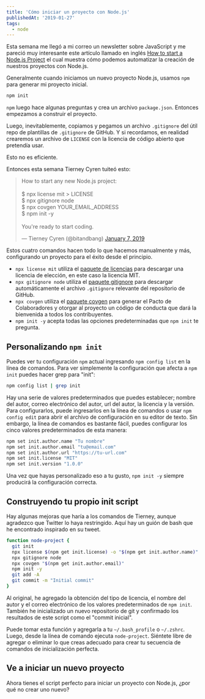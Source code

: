 ```yaml
---
title: 'Cómo iniciar un proyecto con Node.js'
publishedAt: '2019-01-27'
tags:
  - node
---
```


Esta semana me llegó a mi correo un newsletter sobre JavaScript y me pareció muy interesante este artículo llamado en inglés [How to start a Node.js Project](https://philna.sh/blog/2019/01/10/how-to-start-a-node-js-project/) el cual muestra cómo podemos automatizar la creación de nuestros proyectos con Node.js.

Generalmente cuando iniciamos un nuevo proyecto Node.js, usamos `npm` para generar mi proyecto inicial.

```bash
npm init
```

`npm` luego hace algunas preguntas y crea un archivo `package.json`. Entonces empezamos a construir el proyecto.

Luego, inevitablemente, copiamos y pegamos un archivo `.gitignore` del útil repo de plantillas de `.gitignore` de GitHub. Y si recordamos, en realidad crearemos un archivo de `LICENSE` con la licencia de código abierto que pretendía usar.

Esto no es eficiente.

Entonces esta semana Tierney Cyren tuiteó esto:

<blockquote class="twitter-tweet"><p lang="en" dir="ltr">How to start any new Node.js project:<br><br>$ npx license mit &gt; LICENSE<br>$ npx gitignore node<br>$ npx covgen YOUR_EMAIL_ADDRESS<br>$ npm init -y<br><br>You&#39;re ready to start coding.</p>&mdash; Tierney Cyren (@bitandbang) <a href="https://twitter.com/bitandbang/status/1082331715471925250?ref_src=twsrc%5Etfw">January 7, 2019</a></blockquote> <script async src="https://platform.twitter.com/widgets.js" charset="utf-8"></script>

Estos cuatro comandos hacen todo lo que hacemos manualmente y más, configurando un proyecto para el éxito desde el principio.

- `npx license mit` utiliza el [paquete de licencias](https://www.npmjs.com/package/license) para descargar una licencia de elección, en este caso la licencia MIT.
- `npx gitignore node` utiliza el [paquete gitignore](https://www.npmjs.com/package/gitignore) para descargar automáticamente el archivo `.gitignore` relevante del repositorio de GitHub.
- `npx covgen` utiliza el [paquete covgen](https://www.npmjs.com/package/covgen) para generar el Pacto de Colaboradores y otorgar al proyecto un código de conducta que dará la bienvenida a todos los contribuyentes.
- `npm init -y` acepta todas las opciones predeterminadas que `npm init` te pregunta.

## Personalizando `npm init`

Puedes ver tu configuración `npm` actual ingresando `npm config list` en la línea de comandos. Para ver simplemente la configuración que afecta a `npm init` puedes hacer grep para "init":

```bash
npm config list | grep init
```

Hay una serie de valores predeterminados que puedes establecer; nombre del autor, correo electrónico del autor, url del autor, la licencia y la versión. Para configurarlos, puede ingresarlos en la línea de comandos o usar `npm config edit` para abrir el archivo de configuración en su editor de texto. Sin embargo, la línea de comandos es bastante fácil, puedes configurar los cinco valores predeterminados de esta manera:

```bash
npm set init.author.name "Tu nombre"
npm set init.author.email "tu@email.com"
npm set init.author.url "https://tu-url.com"
npm set init.license "MIT"
npm set init.version "1.0.0"
```

Una vez que hayas personalizado eso a tu gusto, `npm init -y` siempre producirá la configuración correcta.

## Construyendo tu propio init script

Hay algunas mejoras que haría a los comandos de Tierney, aunque agradezco que Twitter lo haya restringido. Aquí hay un guión de bash que he encontrado inspirado en su tweet.

```bash
function node-project {
  git init
  npx license $(npm get init.license) -o "$(npm get init.author.name)" > LICENSE
  npx gitignore node
  npx covgen "$(npm get init.author.email)"
  npm init -y
  git add -A
  git commit -m "Initial commit"
}
```

Al original, he agregado la obtención del tipo de licencia, el nombre del autor y el correo electrónico de los valores predeterminados de `npm init`. También he inicializado un nuevo repositorio de git y confirmado los resultados de este script como el "commit inicial".

Puede tomar esta función y agregarla a tu `~/.bash_profile` o `~/.zshrc`. Luego, desde la línea de comando ejecuta `node-project`. Siéntete libre de agregar o eliminar lo que creas adecuado para crear tu secuencia de comandos de inicialización perfecta.

## Ve a iniciar un nuevo proyecto

Ahora tienes el script perfecto para iniciar un proyecto con Node.js, ¿por qué no crear uno nuevo?
